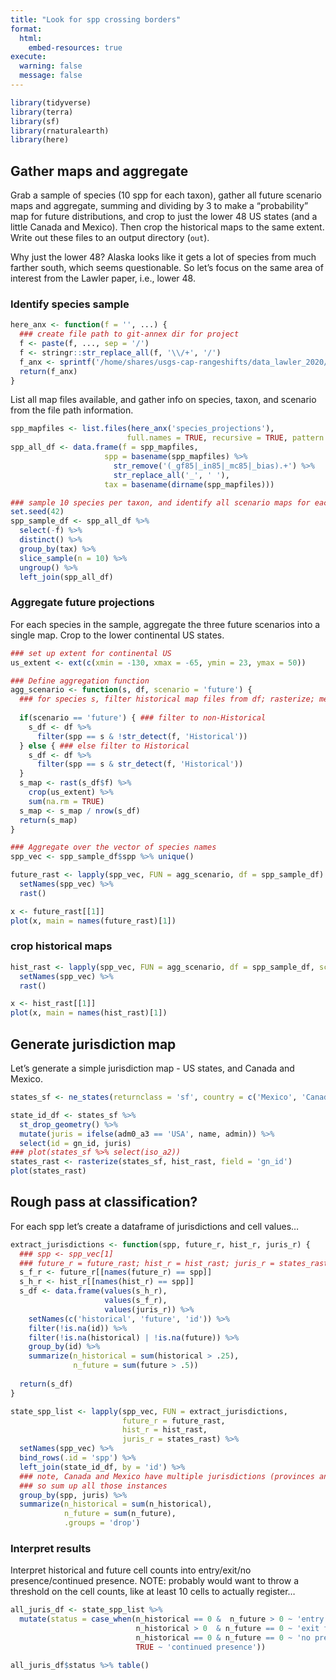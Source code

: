 ```yaml
---
title: "Look for spp crossing borders"
format: 
  html:
    embed-resources: true
execute:
  warning: false
  message: false
---
```


```r
library(tidyverse)
library(terra)
library(sf)
library(rnaturalearth)
library(here)
```

## Gather maps and aggregate

Grab a sample of species (10 spp for each taxon), gather all future scenario maps and aggregate, summing and dividing by 3 to make a "probability" map for future distributions, and crop to just the lower 48 US states (and a little Canada and Mexico).  Then crop the historical maps to the same extent.  Write out these files to an output directory (`out`).

Why just the lower 48?  Alaska looks like it gets a lot of species from much farther south, which seems questionable.  So let's focus on the same area of interest from the Lawler paper, i.e., lower 48.

### Identify species sample

```r
here_anx <- function(f = '', ...) { 
  ### create file path to git-annex dir for project
  f <- paste(f, ..., sep = '/')
  f <- stringr::str_replace_all(f, '\\/+', '/')
  f_anx <- sprintf('/home/shares/usgs-cap-rangeshifts/data_lawler_2020/%s', f)
  return(f_anx)
}
```

List all map files available, and gather info on species, taxon, and scenario from the file path information.

```r
spp_mapfiles <- list.files(here_anx('species_projections'), 
                          full.names = TRUE, recursive = TRUE, pattern = '.tif')
spp_all_df <- data.frame(f = spp_mapfiles,
                     spp = basename(spp_mapfiles) %>%
                       str_remove('(_gf85|_in85|_mc85|_bias).+') %>%
                       str_replace_all('_', ' '),
                     tax = basename(dirname(spp_mapfiles)))

### sample 10 species per taxon, and identify all scenario maps for each
set.seed(42)
spp_sample_df <- spp_all_df %>%
  select(-f) %>%
  distinct() %>%
  group_by(tax) %>%
  slice_sample(n = 10) %>%
  ungroup() %>%
  left_join(spp_all_df)
```

### Aggregate future projections

For each species in the sample, aggregate the three future scenarios into a single map.  Crop to the lower continental US states.

```r
### set up extent for continental US
us_extent <- ext(c(xmin = -130, xmax = -65, ymin = 23, ymax = 50))

### Define aggregation function
agg_scenario <- function(s, df, scenario = 'future') {
  ### for species s, filter historical map files from df; rasterize; mean
  
  if(scenario == 'future') { ### filter to non-Historical
    s_df <- df %>%
      filter(spp == s & !str_detect(f, 'Historical'))
  } else { ### else filter to Historical
    s_df <- df %>%
      filter(spp == s & str_detect(f, 'Historical'))
  }
  s_map <- rast(s_df$f) %>%
    crop(us_extent) %>%
    sum(na.rm = TRUE)
  s_map <- s_map / nrow(s_df)
  return(s_map)
}

### Aggregate over the vector of species names
spp_vec <- spp_sample_df$spp %>% unique()

future_rast <- lapply(spp_vec, FUN = agg_scenario, df = spp_sample_df) %>%
  setNames(spp_vec) %>%
  rast()

x <- future_rast[[1]]
plot(x, main = names(future_rast)[1])
```

### crop historical maps

```r
hist_rast <- lapply(spp_vec, FUN = agg_scenario, df = spp_sample_df, scenario = 'historical') %>%
  setNames(spp_vec) %>%
  rast()

x <- hist_rast[[1]]
plot(x, main = names(hist_rast)[1])

```

## Generate jurisdiction map

Let's generate a simple jurisdiction map - US states, and Canada and Mexico.

```r
states_sf <- ne_states(returnclass = 'sf', country = c('Mexico', 'Canada', 'United States of America')) 

state_id_df <- states_sf %>%
  st_drop_geometry() %>%
  mutate(juris = ifelse(adm0_a3 == 'USA', name, admin)) %>%
  select(id = gn_id, juris)
### plot(states_sf %>% select(iso_a2))
states_rast <- rasterize(states_sf, hist_rast, field = 'gn_id')
plot(states_rast)
```

## Rough pass at classification?

For each spp let's create a dataframe of jurisdictions and cell values...

```r
extract_jurisdictions <- function(spp, future_r, hist_r, juris_r) {
  ### spp <- spp_vec[1]
  ### future_r = future_rast; hist_r = hist_rast; juris_r = states_rast
  s_f_r <- future_r[[names(future_r) == spp]]
  s_h_r <- hist_r[[names(hist_r) == spp]]
  s_df <- data.frame(values(s_h_r), 
                     values(s_f_r), 
                     values(juris_r)) %>%
    setNames(c('historical', 'future', 'id')) %>%
    filter(!is.na(id)) %>%
    filter(!is.na(historical) | !is.na(future)) %>%
    group_by(id) %>%
    summarize(n_historical = sum(historical > .25),
              n_future = sum(future > .5))
  
  return(s_df)
}

state_spp_list <- lapply(spp_vec, FUN = extract_jurisdictions,
                         future_r = future_rast, 
                         hist_r = hist_rast,
                         juris_r = states_rast) %>%
  setNames(spp_vec) %>%
  bind_rows(.id = 'spp') %>%
  left_join(state_id_df, by = 'id') %>%
  ### note, Canada and Mexico have multiple jurisdictions (provinces and states)
  ### so sum up all those instances
  group_by(spp, juris) %>%
  summarize(n_historical = sum(n_historical),
            n_future = sum(n_future), 
            .groups = 'drop')
```

### Interpret results

Interpret historical and future cell counts into entry/exit/no presence/continued presence.  NOTE: probably would want to throw a threshold on the cell counts, like at least 10 cells to actually register...

```r
all_juris_df <- state_spp_list %>%
  mutate(status = case_when(n_historical == 0 &  n_future > 0 ~ 'entry into new',
                            n_historical > 0  & n_future == 0 ~ 'exit from historical',
                            n_historical == 0 & n_future == 0 ~ 'no presence',
                            TRUE ~ 'continued presence'))

all_juris_df$status %>% table()
```


